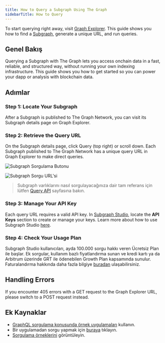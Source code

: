 ```yaml
---
title: How to Query a Subgraph Using The Graph
sidebarTitle: How to Query
---
```


To start querying right away, visit [Graph Explorer](https://thegraph.com/explorer). This guide shows you how to find a [Subgraph](/subgraphs/developing/subgraphs/), generate a unique URL, and run queries.

## Genel Bakış

Querying a Subgraph with The Graph lets you access onchain data in a fast, reliable, and structured way, without running your own indexing infrastructure. This guide shows you how to get started so you can power your dapp or analysis with blockchain data.

## Adımlar

### Step 1: Locate Your Subgraph

After a Subgraph is published to The Graph Network, you can visit its Subgraph details page on Graph Explorer.

### Step 2: Retrieve the Query URL

On the Subgraph details page, click Query (top right) or scroll down. Each Subgraph published to The Graph Network has a unique query URL in Graph Explorer to make direct queries.

![Subgraph Sorgulama Butonu](/img/query-button-screenshot.png)

![Subgraph Sorgu URL'si](/img/query-url-screenshot.png)

> Subgraph varlıklarını nasıl sorgulayacağınıza dair tam referans için lütfen [Query API](/subgraphs/querying/graphql-api/) sayfasına bakın.

### Step 3: Manage Your API Key

Each query URL requires a valid API key. In [Subgraph Studio](https://thegraph.com/studio), locate the **API Keys** section to create or manage your keys. Learn more about how to use Subgraph Studio [here](/subgraphs/developing/deploying/using-subgraph-studio/).

### Step 4: Check Your Usage Plan

Subgraph Studio kullanıcıları, ayda 100.000 sorgu hakkı veren Ücretsiz Plan ile başlar. Ek sorgular, kullanım bazlı fiyatlandırma sunan ve kredi kartı ya da Arbitrum üzerinde GRT ile ödenebilen Growth Plan kapsamında sunulur. Faturalandırma hakkında daha fazla bilgiye [buradan](/subgraphs/billing/) ulaşabilirsiniz.

## Handling Errors

If you encounter 405 errors with a GET request to the Graph Explorer URL, please switch to a POST request instead.

## Ek Kaynaklar

- [GraphQL sorgulama konusunda örnek uygulamaları](/subgraphs/querying/best-practices/) kullanın.
- Bir uygulamadan sorgu yapmak için [buraya](/subgraphs/querying/from-an-application/) tıklayın.
- [Sorgulama örneklerini](https://github.com/graphprotocol/query-examples/tree/main) görüntüleyin.

